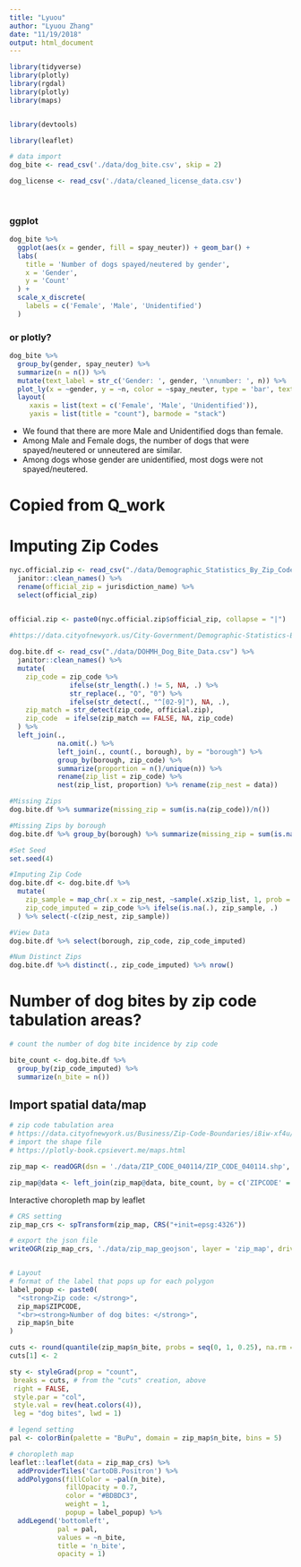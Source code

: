 ```yaml
---
title: "Lyuou"
author: "Lyuou Zhang"
date: "11/19/2018"
output: html_document
---
```


```r
library(tidyverse)
library(plotly)
library(rgdal)
library(plotly)
library(maps)


library(devtools)

library(leaflet)

```


```r
# data import
dog_bite <- read_csv('./data/dog_bite.csv', skip = 2)

dog_license <- read_csv('./data/cleaned_license_data.csv')
  
  
```

### ggplot

```r
dog_bite %>% 
  ggplot(aes(x = gender, fill = spay_neuter)) + geom_bar() +
  labs(
    title = 'Number of dogs spayed/neutered by gender',
    x = 'Gender',
    y = 'Count'
  ) +
  scale_x_discrete(
    labels = c('Female', 'Male', 'Unidentified')
  )

```

### or plotly?

```r
dog_bite %>% 
  group_by(gender, spay_neuter) %>% 
  summarize(n = n()) %>% 
  mutate(text_label = str_c('Gender: ', gender, '\nnumber: ', n)) %>% 
  plot_ly(x = ~gender, y = ~n, color = ~spay_neuter, type = 'bar', text = ~text_label) %>% 
  layout(
     xaxis = list(text = c('Female', 'Male', 'Unidentified')),
     yaxis = list(title = "count"), barmode = "stack")


```

* We found that there are more Male and Unidentified dogs than female.  
* Among Male and Female dogs, the number of dogs that were spayed/neutered or unneutered are similar.  
* Among dogs whose gender are unidentified, most dogs were not spayed/neutered.

# Copied from Q_work
# Imputing Zip Codes
```r
nyc.official.zip <- read_csv("./data/Demographic_Statistics_By_Zip_Code.csv") %>%
  janitor::clean_names() %>% 
  rename(official_zip = jurisdiction_name) %>%
  select(official_zip)


official.zip <- paste0(nyc.official.zip$official_zip, collapse = "|")
  
#https://data.cityofnewyork.us/City-Government/Demographic-Statistics-By-Zip-Code/kku6-nxdu
```

```r
dog.bite.df <- read_csv("./data/DOHMH_Dog_Bite_Data.csv") %>%
  janitor::clean_names() %>%
  mutate(
    zip_code = zip_code %>% 
               ifelse(str_length(.) != 5, NA, .) %>% 
               str_replace(., "O", "0") %>% 
               ifelse(str_detect(., "^[02-9]"), NA, .),
    zip_match = str_detect(zip_code, official.zip),
    zip_code  = ifelse(zip_match == FALSE, NA, zip_code)
  ) %>%
  left_join(.,
            na.omit(.) %>% 
            left_join(., count(., borough), by = "borough") %>% 
            group_by(borough, zip_code) %>%
            summarize(proportion = n()/unique(n)) %>% 
            rename(zip_list = zip_code) %>%
            nest(zip_list, proportion) %>% rename(zip_nest = data))

#Missing Zips
dog.bite.df %>% summarize(missing_zip = sum(is.na(zip_code))/n())

#Missing Zips by borough
dog.bite.df %>% group_by(borough) %>% summarize(missing_zip = sum(is.na(zip_code))/n())

#Set Seed
set.seed(4)

#Imputing Zip Code
dog.bite.df <- dog.bite.df %>%
  mutate(
    zip_sample = map_chr(.x = zip_nest, ~sample(.x$zip_list, 1, prob = .x$proportion)),
    zip_code_imputed = zip_code %>% ifelse(is.na(.), zip_sample, .)
  ) %>% select(-c(zip_nest, zip_sample))

#View Data
dog.bite.df %>% select(borough, zip_code, zip_code_imputed)

#Num Distinct Zips
dog.bite.df %>% distinct(., zip_code_imputed) %>% nrow()
```

# Number of dog bites by zip code tabulation areas?


```r
# count the number of dog bite incidence by zip code

bite_count <- dog.bite.df %>% 
  group_by(zip_code_imputed) %>% 
  summarize(n_bite = n())


```

## Import spatial data/map

```r
# zip code tabulation area
# https://data.cityofnewyork.us/Business/Zip-Code-Boundaries/i8iw-xf4u/data
# import the shape file
# https://plotly-book.cpsievert.me/maps.html

zip_map <- readOGR(dsn = './data/ZIP_CODE_040114/ZIP_CODE_040114.shp', encoding = "UTF-8")

zip_map@data <- left_join(zip_map@data, bite_count, by = c('ZIPCODE' = 'zip_code_imputed'))


```

Interactive choropleth map by leaflet

```r

# CRS setting
zip_map_crs <- spTransform(zip_map, CRS("+init=epsg:4326"))

# export the json file
writeOGR(zip_map_crs, './data/zip_map_geojson', layer = 'zip_map', driver = 'GeoJSON')


# Layout 
# format of the label that pops up for each polygon
label_popup <- paste0(
  "<strong>Zip code: </strong>",
  zip_map$ZIPCODE,
  "<br><strong>Number of dog bites: </strong>",
  zip_map$n_bite
)

cuts <- round(quantile(zip_map$n_bite, probs = seq(0, 1, 0.25), na.rm = TRUE), 0)
cuts[1] <- 2

sty <- styleGrad(prop = "count",
 breaks = cuts, # from the "cuts" creation, above
 right = FALSE,
 style.par = "col",
 style.val = rev(heat.colors(4)),
 leg = "dog bites", lwd = 1)

# legend setting
pal <- colorBin(palette = "BuPu", domain = zip_map$n_bite, bins = 5)

# choropleth map
leaflet::leaflet(data = zip_map_crs) %>% 
  addProviderTiles('CartoDB.Positron') %>% 
  addPolygons(fillColor = ~pal(n_bite),
              fillOpacity = 0.7,
              color = "#BDBDC3",
              weight = 1,
              popup = label_popup) %>% 
  addLegend('bottomleft',
            pal = pal,
            values = ~n_bite,
            title = 'n_bite',
            opacity = 1)



```








